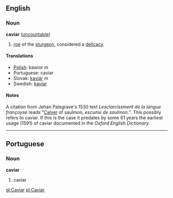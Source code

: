 ==English==
===Noun===
'''caviar''' ([[uncountable]])

# [[roe]] of the [[sturgeon]], considered a [[delicacy]].

====Translations====
*[[Polish]]: kawior ''m''
*Portuguese: caviar
*Slovak: [[kaviár]] ''m''
*Swedish: [[kaviar]]

====Notes====
A citation from Jehan Palsgrave's 1530 text ''Lesclarcissment de la langue françoyse'' reads "[[Calver]] of saulmon, ''escume de saulmon.''".  This possibly refers to caviar.  If this is the case it predates by some 61 years the earliest usage (1591) of caviar documented in the ''Oxford English Dictionary.''
----

==Portuguese==
===Noun===
'''caviar'''

# caviar

[[gl:Caviar]]
[[pl:Caviar]]